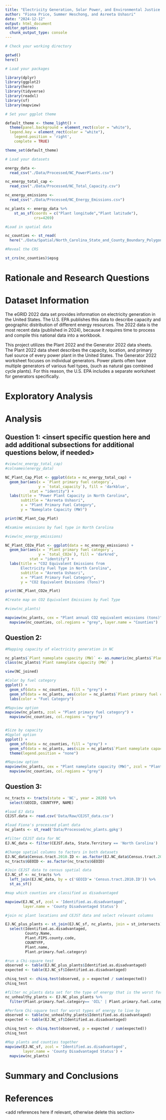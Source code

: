 ```yaml
---
title: "Electricity Generation, Solar Power, and Environmental Justice Communities in North Carolina"
author: "Fiona Price, Summer Heschong, and Asreeta Ushasri"
date: "2024-12-12"
output: html_document
editor_options: 
  chunk_output_type: console
---
```


\newpage
\tableofcontents 
\newpage
\listoftables 
\newpage
\listoffigures 
\newpage

```r
# Check your working directory

getwd()
here()

# Load your packages

library(dplyr)
library(ggplot2)
library(here)
library(tidyverse)
library(readxl)
library(sf)
library(mapview)

# Set your ggplot theme

default_theme <- theme_light() +
  theme(panel.background = element_rect(color = "white"),
  legend.key = element_rect(color = "white"),
    legend.position = 'right',
    complete = TRUE)

theme_set(default_theme)

# Load your datasets

energy_data <-
  read_csv("./Data/Processed/NC_PowerPlants.csv")

nc_energy_total_cap <-
  read_csv("./Data/Processed/NC_Total_Capacity.csv")

nc_energy_emissions <-
  read_csv("./Data/Processed/NC_Energy_Emissions.csv")

nc_plants <- energy_data %>% 
    st_as_sf(coords = c("Plant longitude","Plant latitude"), 
             crs=4269) 

#Load in spatial data

nc_counties <- st_read(
  here("./Data/Spatial/North_Carolina_State_and_County_Boundary_Polygons.shp")) 

#Reveal the CRS

st_crs(nc_counties)$epsg


```


# Rationale and Research Questions



\newpage

# Dataset Information

The eGRID 2022 data set provides information on electricity generation in the United States. The U.S. EPA publishes this data to describe capacity and geographic distribution of different energy resources. The 2022 data is the most recent data (published in 2024), because it requires time to process and compile this national data into a workbook.

This project utilizes the Plant 2022 and the Generator 2022 data sheets. The Plant 2022 data sheet describes the capacity, location, and primary fuel source of every power plant in the United States. The Generator 2022 worksheet focuses on individual generators. Power plants often have multiple generators of various fuel types, (such as natural gas combined cycle plants). For this reason, the U.S. EPA includes a separate worksheet for generators specifically.

\newpage

# Exploratory Analysis 



\newpage

# Analysis

## Question 1: <insert specific question here and add additional subsections for additional questions below, if needed>

```r

#view(nc_energy_total_cap)
#colnames(energy_data)

NC_Plant_Cap_Plot <- ggplot(data = nc_energy_total_cap) +
  geom_bar(aes(x = `Plant primary fuel category`,
               y = `total_capacity`), fill = 'darkblue',
           stat = "identity") +
  labs(title = "Power Plant Capacity in North Carolina",
       subtitle = "Asreeta Ushasri",
       x = "Plant Primary Fuel Category",
       y = "Nameplate Capacity (MW)")

print(NC_Plant_Cap_Plot)

#Examine emissions by fuel type in North Carolina

#view(nc_energy_emissions)

NC_Plant_CO2e_Plot <- ggplot(data = nc_energy_emissions) +
  geom_bar(aes(x = `Plant primary fuel category`,
               y = `total_CO2e`), fill = 'darkred',
           stat = "identity") +
  labs(title = "CO2 Equivalent Emissions from
       Electricity Fuel Type in North Carolina",
       subtitle = "Asreeta Ushasri",
       x = "Plant Primary Fuel Category",
       y = "CO2 Equivalent Emissions (Tons)")

print(NC_Plant_CO2e_Plot)

#Create map on CO2 Equivalent Emissions by Fuel Type

#view(nc_plants)

mapview(nc_plants, cex = "Plant annual CO2 equivalent emissions (tons)", zcol = "Plant primary fuel category", layer.name = "CO2 Equivalent Emissions (Tons)") +
  mapview(nc_counties, col.regions = "grey", layer.name = "Counties")


```


## Question 2:


```r

#Mapping capacity of electricity generation in NC

nc_plants$`Plant nameplate capacity (MW)` <- as.numeric(nc_plants$`Plant nameplate capacity (MW)`)
class(nc_plants$`Plant nameplate capacity (MW)` )

view(NC_joined)

#Color by fuel category
ggplot() +
  geom_sf(data = nc_counties, fill = "grey") +
  geom_sf(data = nc_plants, aes(color = nc_plants$`Plant primary fuel category`)) +
  labs(color = "Fuel Category")

#Mapview option
mapview(nc_plants, zcol = "Plant primary fuel category") +
  mapview(nc_counties, col.regions = "grey")


#Size by capacity
#Ggplot option
ggplot() +
  geom_sf(data = nc_counties, fill = "grey") +
  geom_sf(data = nc_plants, aes(size = nc_plants$`Plant nameplate capacity (MW)`)) + 
  theme(legend.position = "none")

#Mapview option
mapview(nc_plants, cex = "Plant nameplate capacity (MW)", zcol = "Plant primary fuel category") +
  mapview(nc_counties, col.regions = "grey")


```


## Question 3:

```r
nc_tracts <- tracts(state = 'NC', year = 2020) %>%
  select(GEOID, COUNTYFP, NAME)

#load EJ data
CEJST.data <- read.csv('Data/Raw/CEJST_data.csv')

#load Fiona's processed plant data
nc_plants <- st_read('Data/Processed/nc_plants.gpkg')

#filter CEJST data for NC
EJ.NC_data <- filter(CEJST.data, State.Territory == 'North Carolina')

#Change spatial columns to factors in both datasets 
EJ.NC_data$Census.tract.2010.ID <- as.factor(EJ.NC_data$Census.tract.2010.ID)
nc_tracts$GEOID <- as.factor(nc_tracts$GEOID)

#Join CEJST data to census spatial data
EJ.NC_sf <- nc_tracts %>%
  left_join(EJ.NC_data, by = c('GEOID'= 'Census.tract.2010.ID')) %>%
  st_as_sf()

#map which counties are classified as disadvantaged

mapview(EJ.NC_sf, zcol = 'Identified.as.disadvantaged',
        layer.name = 'County Disadvantaged Status')
```

```r
#join nc plant locations and CEJST data and select relevant columns

EJ.NC_plus_plants <- st_join(EJ.NC_sf, nc_plants, join = st_intersects) %>%
  select(Identified.as.disadvantaged, 
         County.Name, 
         Plant.FIPS.county.code, 
         COUNTYFP, 
         Plant.name,
         Plant.primary.fuel.category)
```


```r
#run a Chi-square test
observed <- table(EJ.NC_plus_plants$Identified.as.disadvantaged)
expected <- table(EJ.NC_sf$Identified.as.disadvantaged)

chisq_test <- chisq.test(observed, p = expected / sum(expected))
chisq_test

#filter nc_plants data set for the type of energy that is the worst for human health 
nc_unhealthy_plants <- EJ.NC_plus_plants %>%
  filter(Plant.primary.fuel.category== 'OIL' | Plant.primary.fuel.category == 'GAS' | Plant.primary.fuel.category== 'COAL' | Plant.primary.fuel.category=='NUCLEAR' |Plant.primary.fuel.category=='BIOMASS')

#Perform Chi-square test for worst types of energy to live by
observed <- table(nc_unhealthy_plants$Identified.as.disadvantaged)
expected <- table(EJ.NC_sf$Identified.as.disadvantaged)

chisq_test <- chisq.test(observed, p = expected / sum(expected))
chisq_test


```

```r
#Map plants and counties together
mapview(EJ.NC_sf, zcol = 'Identified.as.disadvantaged',
        layer.name = 'County Disadvantaged Status') +
  mapview(nc_plants)
```


\newpage

# Summary and Conclusions


\newpage

# References
<add references here if relevant, otherwise delete this section> 
